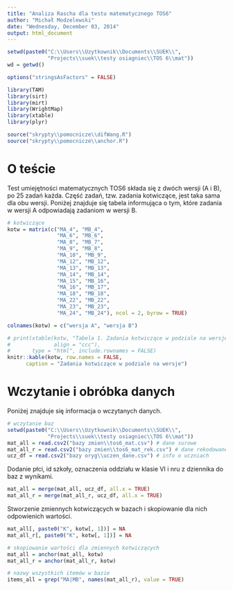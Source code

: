 ```yaml
---
title: "Analiza Rascha dla testu matematycznego TOS6"
author: "Michał Modzelewski"
date: "Wednesday, December 03, 2014"
output: html_document
---
```

``` r
setwd(paste0("C:\\Users\\Uzytkownik\\Documents\\SUEK\\",
             "Projects\\suek\\testy osiagniec\\TOS 6\\mat"))
wd = getwd()

options("stringsAsFactors" = FALSE)

library(TAM)
library(sirt)
library(mirt)
library(WrightMap)
library(xtable)
library(plyr)

source("skrypty\\pomocnicze\\difWang.R")
source("skrypty\\pomocnicze\\anchor.R")
```
# O teście

Test umiejętności matematycznych TOS6 składa się z dwóch wersji (A i B), po 25 zadań każda. Część zadań, tzw. zadania kotwiczące, jest taka sama dla obu wersji. Poniżej znajduje się tabela informująca o tym, które zadania w wersji A odpowiadają zadaniom w wersji B.
```r
# kotwiczące
kotw = matrix(c("MA_4", "MB_4",
                "MA_6", "MB_6",
                "MA_8", "MB_7",
                "MA_9", "MB_8",
                "MA_10", "MB_9",
                "MA_12", "MB_12",
                "MA_13", "MB_13",
                "MA_14", "MB_14",
                "MA_15", "MB_16",
                "MA_16", "MB_17",
                "MA_18", "MB_18",
                "MA_22", "MB_22",
                "MA_23", "MB_23",
                "MA_24", "MB_24"), ncol = 2, byrow = TRUE)

colnames(kotw) = c("wersja A", "wersja B")
```

``` r
# print(xtable(kotw, "Tabela 1. Zadania kotwiczące w podziale na wersje.",
#              align = "ccc"),
#       type = "html", include.rownames = FALSE)
knitr::kable(kotw, row.names = FALSE,
      caption = "Zadania kotwiczące w podziale na wersje")
```

# Wczytanie i obróbka danych

Poniżej znajduje się informacja o wczytanych danych.
``` r
# wczytanie baz
setwd(paste0("C:\\Users\\Uzytkownik\\Documents\\SUEK\\",
             "Projects\\suek\\testy osiagniec\\TOS 6\\mat"))
mat_all = read.csv2("bazy zmien\\tos6_mat.csv") # dane surowe
mat_all_r = read.csv2("bazy zmien\\tos6_mat_rek.csv") # dane rekodowane
ucz_df = read.csv2("bazy oryg\\uczen_dane.csv") # info o uczniach
```

Dodanie płci, id szkoły, oznaczenia oddziału w klasie VI i nru z dziennika do baz z wynikami.
``` r
mat_all = merge(mat_all, ucz_df, all.x = TRUE)
mat_all_r = merge(mat_all_r, ucz_df, all.x = TRUE)
```

Stworzenie zmiennych kotwiczących w bazach i skopiowanie dla nich odpowienich wartości.
```r
mat_all[, paste0("K", kotw[, 1])] = NA
mat_all_r[, paste0("K", kotw[, 1])] = NA

# skopiowanie wartości dla zmiennych kotwiczących
mat_all = anchor(mat_all, kotw)
mat_all_r = anchor(mat_all_r, kotw)
```

```r
# nazwy wszystkich itemów w bazie
items_all = grep("MA|MB", names(mat_all_r), value = TRUE)
```



